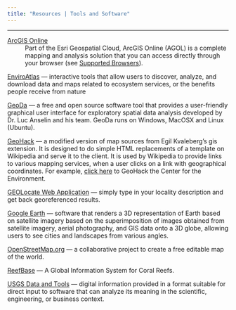```yaml
---
title: "Resources | Tools and Software"
---
```


***

[ArcGIS Online](https://www.arcgis.com/index.html)
:   Part of the Esri Geospatial Cloud, ArcGIS Online (AGOL) is a complete mapping and analysis solution that you can access directly through your browser (see [Supported Browsers](https://doc.arcgis.com/en/arcgis-online/reference/browsers.htm)).

[EnviroAtlas](https://www.epa.gov/enviroatlas) --- interactive tools that allow users to discover, analyze, and download data and maps related to ecosystem services, or the benefits people receive from nature

[GeoDa](https://geodacenter.github.io/) --- a free and open source software tool that provides a user-friendly graphical user interface for exploratory spatial data analysis developed by Dr. Luc Anselin and his team. GeoDa runs on Windows, MacOSX and Linux (Ubuntu).

[GeoHack](https://tools.wmflabs.org/geohack/) --- a modified version of map sources from Egil Kvaleberg's gis extension. It is designed to do simple HTML replacements of a template on Wikipedia and serve it to the client. It is used by Wikipedia to provide links to various mapping services, when a user clicks on a link with geographical coordinates. For example, [click here](https://tools.wmflabs.org/geohack/geohack.php?params=35_41_25.8_N_80_28_49_W) to GeoHack the Center for the Environment.

[GEOLocate Web Application](http://www.geo-locate.org/web/WebGeoref.aspx) --- simply type in your locality description and get back georeferenced results.

[Google Earth](https://www.google.com/earth/) --- software that renders a 3D representation of Earth based on satellite imagery based on the superimposition of images obtained from satellite imagery, aerial photography, and GIS data onto a 3D globe, allowing users to see cities and landscapes from various angles.

[OpenStreetMap.org](https://www.openstreetmap.org/#map=16/35.6918/-80.4897) --- a collaborative project to create a free editable map of the world.

[ReefBase](http://www.reefbase.org/) ---  A Global Information System for Coral Reefs.

[USGS Data and Tools](https://www.usgs.gov/products/data-and-tools/overview) --- digital information provided in a format suitable for direct input to software that can analyze its meaning in the scientific, engineering, or business context.
